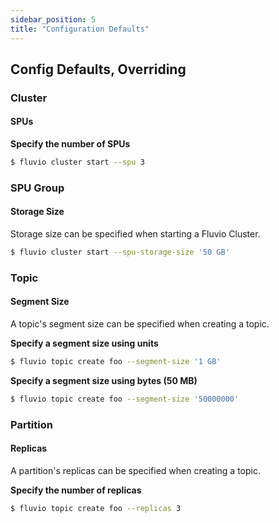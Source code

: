 ```yaml
---
sidebar_position: 5
title: "Configuration Defaults"
---
```

## Config Defaults, Overriding



### Cluster

#### SPUs

**Specify the number of SPUs**

```bash copy="fl"
$ fluvio cluster start --spu 3
```

### SPU Group

#### Storage Size

Storage size can be specified when starting a Fluvio Cluster.

```bash copy="fl"
$ fluvio cluster start --spu-storage-size '50 GB'
```

### Topic

#### Segment Size

A topic's segment size can be specified when creating a topic.

**Specify a segment size using units**

```bash copy="fl"
$ fluvio topic create foo --segment-size '1 GB'
```

**Specify a segment size using bytes (50 MB)**

```bash copy="fl"
$ fluvio topic create foo --segment-size '50000000'
```

### Partition

#### Replicas

A partition's replicas can be specified when creating a topic.

**Specify the number of replicas**

```bash copy="fl"
$ fluvio topic create foo --replicas 3
```
